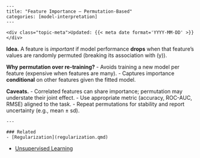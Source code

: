     ---
    title: "Feature Importance — Permutation-Based"
    categories: [model-interpretation]
    ---

    <div class="topic-meta">Updated: {{< meta date format='YYYY-MM-DD' >}}</div>


**Idea.** A feature is *important* if model performance **drops** when that feature's values are randomly permuted (breaking its association with \(y\)).

**Why permutation over re-training?**
- Avoids training a new model per feature (expensive when features are many).
- Captures importance **conditional** on other features given the fitted model.

**Caveats.**
- Correlated features can share importance; permutation may understate their joint effect.
- Use appropriate metric (accuracy, ROC-AUC, RMSE) aligned to the task.
- Repeat permutations for stability and report uncertainty (e.g., mean ± sd).


    ---

    ### Related
    - [Regularization](regularization.qmd)
- [Unsupervised Learning](unsupervised_learning.qmd)
